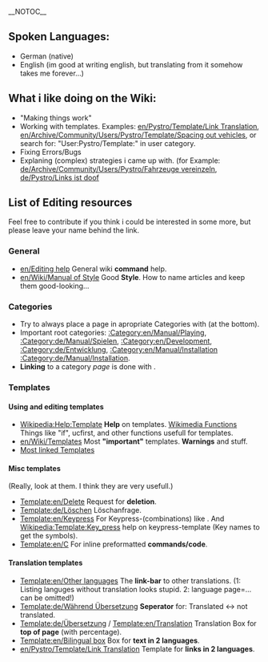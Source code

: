 __NOTOC__
== Spoken Languages: ==
* German (native)
* English (im good at writing english, but translating from it somehow takes me forever...)
== What i like doing on the Wiki: ==
* "Making things work"
* Working with templates. Examples: [[en/Pystro/Template/Link Translation]], [[en/Archive/Community/Users/Pystro/Template/Spacing out vehicles]], or search for: "User:Pystro/Template:" in user category.
* Fixing Errors/Bugs
* Explaning (complex) strategies i came up with. (for Example: [[de/Archive/Community/Users/Pystro/Fahrzeuge vereinzeln]], [[de/Pystro/Links ist doof]]
== List of Editing resources ==
{{en/Bilingual box|de
|Meine Favoriten, hauptsächlich als Nachschlagewerk für mich selbst, aber ich hoffe, ich kann auch anderen damit helfen.
|My favourites, mainly as a quick reference for myself , but i hope its also usefull to others.
}}
Feel free to contribute if you think i could be interested in some more, but please leave your name behind the link.
=== General ===
* [[en/Editing help]] General wiki '''command''' help.
* [[en/Wiki/Manual of Style]] Good '''Style'''. How to name articles and keep them good-looking...
=== Categories ===
* Try to always place a page in apropriate Categories with {{en/C|<nowiki>[[Category:Example]]</nowiki>|}} (at the bottom).
* Important root categories: [[:Category:en/Manual/Playing]], [[:Category:de/Manual/Spielen]], [[:Category:en/Development]], [[:Category:de/Entwicklung]], [[:Category:en/Manual/Installation]] [[:Category:de/Manual/Installation]].
* '''Linking''' to a category ''page'' is done with {{en/C|<nowiki>[[:Category:Example]]</nowiki>|}}.
=== Templates ===
==== Using and editing templates ====
* [https://en.wikipedia.org/wiki/Help:Template Wikipedia:Help:Template] '''Help''' on templates. [https://en.wikipedia.org/wiki/Help:Magic_words Wikimedia Functions] Things like "if", ucfirst, and other functions usefull for templates.
* [[en/Wiki/Templates]] Most '''"important"''' templates. '''Warnings''' and stuff.
* [http://wiki.openttd.org/Special:Mostlinkedtemplates?limit=500 Most linked Templates]
==== Misc templates ====
(Really, look at them. I think they are very usefull.)
* [[Template:en/Delete]] Request for '''deletion'''.
* [[Template:de/Löschen]] Löschanfrage.
* [[Template:en/Keypress]] For Keypress-(combinations) like {{en/Keypress|Shift|F8}}. And [https://en.wikipedia.org/wiki/Template:Key_press Wikipedia:Template:Key_press] help on keypress-template (Key names to get the symbols).
* [[Template:en/C]] For inline preformatted '''commands/code'''.
==== Translation templates ====
* [[Template:en/Other languages]] The '''link-bar''' to other translations. (1: Listing languges without translation looks stupid. 2: language page=... can be omitted!)
* [[Template:de/Während Übersetzung]] '''Seperator''' for: Translated <-> not translated.
* [[Template:de/Übersetzung]] / [[Template:en/Translation]] Translation Box for '''top of page''' (with percentage).
* [[Template:en/Bilingual box]] Box for '''text in 2 languages'''.
* [[en/Pystro/Template/Link Translation]] Template for '''links in 2 languages'''.